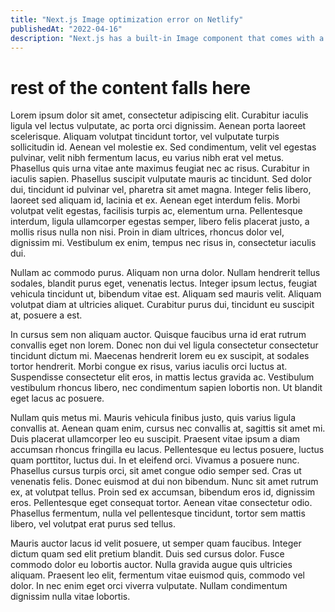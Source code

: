 ```yaml
---
title: "Next.js Image optimization error on Netlify"
publishedAt: "2022-04-16"
description: "Next.js has a built-in Image component that comes with a lot of performance optimization features when you are using it."
---
```


# rest of the content falls here

Lorem ipsum dolor sit amet, consectetur adipiscing elit. Curabitur iaculis ligula vel lectus vulputate, ac porta orci dignissim. Aenean porta laoreet scelerisque. Aliquam volutpat tincidunt tortor, vel vulputate turpis sollicitudin id. Aenean vel molestie ex. Sed condimentum, velit vel egestas pulvinar, velit nibh fermentum lacus, eu varius nibh erat vel metus. Phasellus quis urna vitae ante maximus feugiat nec ac risus. Curabitur in iaculis sapien. Phasellus suscipit vulputate mauris ac tincidunt. Sed dolor dui, tincidunt id pulvinar vel, pharetra sit amet magna. Integer felis libero, laoreet sed aliquam id, lacinia et ex. Aenean eget interdum felis. Morbi volutpat velit egestas, facilisis turpis ac, elementum urna. Pellentesque interdum, ligula ullamcorper egestas semper, libero felis placerat justo, a mollis risus nulla non nisi. Proin in diam ultrices, rhoncus dolor vel, dignissim mi. Vestibulum ex enim, tempus nec risus in, consectetur iaculis dui.

Nullam ac commodo purus. Aliquam non urna dolor. Nullam hendrerit tellus sodales, blandit purus eget, venenatis lectus. Integer ipsum lectus, feugiat vehicula tincidunt ut, bibendum vitae est. Aliquam sed mauris velit. Aliquam volutpat diam at ultricies aliquet. Curabitur purus dui, tincidunt eu suscipit at, posuere a est.

In cursus sem non aliquam auctor. Quisque faucibus urna id erat rutrum convallis eget non lorem. Donec non dui vel ligula consectetur consectetur tincidunt dictum mi. Maecenas hendrerit lorem eu ex suscipit, at sodales tortor hendrerit. Morbi congue ex risus, varius iaculis orci luctus at. Suspendisse consectetur elit eros, in mattis lectus gravida ac. Vestibulum vestibulum rhoncus libero, nec condimentum sapien lobortis non. Ut blandit eget lacus ac posuere.

Nullam quis metus mi. Mauris vehicula finibus justo, quis varius ligula convallis at. Aenean quam enim, cursus nec convallis at, sagittis sit amet mi. Duis placerat ullamcorper leo eu suscipit. Praesent vitae ipsum a diam accumsan rhoncus fringilla eu lacus. Pellentesque eu lectus posuere, luctus quam porttitor, luctus dui. In et eleifend orci. Vivamus a posuere nunc. Phasellus cursus turpis orci, sit amet congue odio semper sed. Cras ut venenatis felis. Donec euismod at dui non bibendum. Nunc sit amet rutrum ex, at volutpat tellus. Proin sed ex accumsan, bibendum eros id, dignissim eros. Pellentesque eget consequat tortor. Aenean vitae consectetur odio. Phasellus fermentum, nulla vel pellentesque tincidunt, tortor sem mattis libero, vel volutpat erat purus sed tellus.

Mauris auctor lacus id velit posuere, ut semper quam faucibus. Integer dictum quam sed elit pretium blandit. Duis sed cursus dolor. Fusce commodo dolor eu lobortis auctor. Nulla gravida augue quis ultricies aliquam. Praesent leo elit, fermentum vitae euismod quis, commodo vel dolor. In nec enim eget orci viverra vulputate. Nullam condimentum dignissim nulla vitae lobortis.
